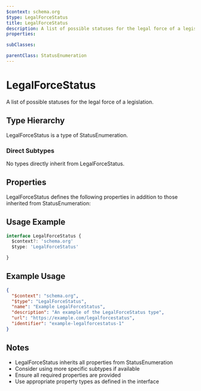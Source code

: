 ```yaml
---
$context: schema.org
$type: LegalForceStatus
title: LegalForceStatus
description: A list of possible statuses for the legal force of a legislation.
properties:

subClasses:

parentClass: StatusEnumeration
---
```


# LegalForceStatus

A list of possible statuses for the legal force of a legislation.

## Type Hierarchy

LegalForceStatus is a type of StatusEnumeration.

### Direct Subtypes

No types directly inherit from LegalForceStatus.

## Properties

LegalForceStatus defines the following properties in addition to those inherited from StatusEnumeration:



## Usage Example

```typescript
interface LegalForceStatus {
  $context?: 'schema.org'
  $type: 'LegalForceStatus'

}
```

## Example Usage

```json
{
  "$context": "schema.org",
  "$type": "LegalForceStatus",
  "name": "Example LegalForceStatus",
  "description": "An example of the LegalForceStatus type",
  "url": "https://example.com/legalforcestatus",
  "identifier": "example-legalforcestatus-1"
}
```

## Notes

- LegalForceStatus inherits all properties from StatusEnumeration
- Consider using more specific subtypes if available
- Ensure all required properties are provided
- Use appropriate property types as defined in the interface
